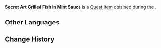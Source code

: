 {{Item Infobox
|id           = 121102
|image        = Item Secret Art Grilled Fish in Mint Sauce.png
|type         = Quest Items
|description  = Grilled Fish doused in delicious sauce. Under your and Paimon's careful hands, the fish has been meticulously scored, stuffed with specially selected spices, then baked. Once cooked, a thick mint sauce is generously drizzled over the top. The refreshing aroma of the fish is enough to whet anyone's appetite.<br>If you can master the art of grilling fish this way, perhaps one day you and Paimon will earn the title of Grilled Fish Master Chefs...
|source1      = [[Friends of Fire and Water]]
}}
'''Secret Art Grilled Fish in Mint Sauce''' is a [[Quest Item]] obtained during the {{Quest|Friends of Fire and Water}}.

==Other Languages==
{{Other Languages|default_hidden=1
|en      = Secret Art Grilled Fish in Mint Sauce
|zhs     = 秘技薄荷酱烤鱼
|zhs_rm  = Mìjì Bòhe-jiàng Kǎoyú
|zht     = 秘技薄荷醬烤魚
|zht_rm  = Mìjì Bòhé-jiàng Kǎoyú
|ja      = 秘伝の魚のミントソースグリル
|ja_rm   = 
|ko      = 비법 민트 소스 생선구이
|es      = Pescado asado a la menta con una técnica secreta
|fr      = Poisson grillé à la menthe façon secrète
|ru      = Тайное искусство: Жареная рыба в мятном соусе
|th      = Grilled Fish in Mint Sauce สูตรพิเศษ
|th_rm   = 
|vi      = Cá Nướng Sốt Bạc Hà Bí Mật
|de      = Nach Geheimrezept gegrillter Fisch in Minzsauce
|id      = Seni Rahasia Grilled Fish in Mint Sauce
|pt      = Arte Secreta Peixe Grelhado em Molho de Menta
|tr      = Şefin Nane Soslu Izgara Balığı
|it      = Pesce alla griglia in salsa alla menta, arte segreta
}}

==Change History==
{{Change History|5.2}}